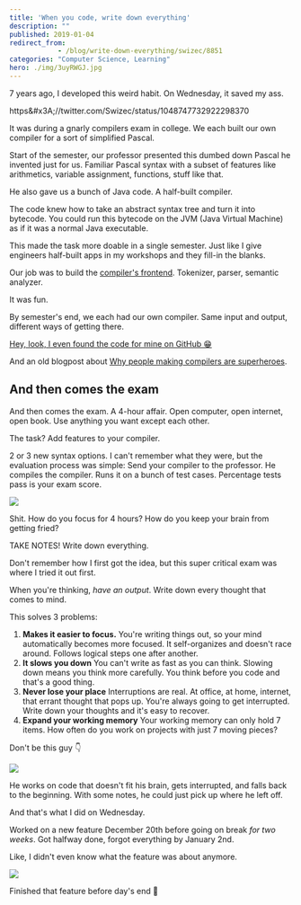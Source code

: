 ```yaml
---
title: 'When you code, write down everything'
description: ""
published: 2019-01-04
redirect_from: 
            - /blog/write-down-everything/swizec/8851
categories: "Computer Science, Learning"
hero: ./img/3uyRWGJ.jpg
---
```

7 years ago, I developed this weird habit. On Wednesday, it saved my ass.



https&amp;#x3A;//twitter.com/Swizec/status/1048747732922298370



It was during a gnarly compilers exam in college. We each built our own compiler for a sort of simplified Pascal.



Start of the semester, our professor presented this dumbed down Pascal he invented just for us. Familiar Pascal syntax with a subset of features like arithmetics, variable assignment, functions, stuff like that.



He also gave us a bunch of Java code. A half-built compiler.



The code knew how to take an abstract syntax tree and turn it into bytecode. You could run this bytecode on the JVM (Java Virtual Machine) as if it was a normal Java executable.



This made the task more doable in a single semester. Just like I give engineers half-built apps in my workshops and they fill-in the blanks.



Our job was to build the [compiler&#x27;s frontend](https://en.wikipedia.org/wiki/Compiler#Front_end). Tokenizer, parser, semantic analyzer.



It was fun.



By semester&#x27;s end, we each had our own compiler. Same input and output, different ways of getting there.



[Hey, look, I even found the code for mine on GitHub 😁](https://github.com/Swizec/compilers-homework)



And an old blogpost about [Why people making compilers are superheroes](https://swizec.com/blog/why-people-making-compilers-are-superheroes/swizec/4616).



## And then comes the exam



And then comes the exam. A 4-hour affair. Open computer, open internet, open book. Use anything you want except each other.



The task? Add features to your compiler.



2 or 3 new syntax options. I can&#x27;t remember what they were, but the evaluation process was simple: Send your compiler to the professor. He compiles the compiler. Runs it on a bunch of test cases. Percentage tests pass is your exam score.



![](./img/media-3oFzm0o2jMKftsaBoc-giphy.gif)



Shit. How do you focus for 4 hours? How do you keep your brain from getting fried?



TAKE NOTES! Write down everything.



Don&#x27;t remember how I first got the idea, but this super critical exam was where I tried it out first.



When you&#x27;re thinking, _have an output_. Write down every thought that comes to mind.



This solves 3 problems:



1. **Makes it easier to focus.** You&#x27;re writing things out, so your mind automatically becomes more focused. It self-organizes and doesn&#x27;t race around. Follows logical steps one after another.
2. **It slows you down** You can&#x27;t write as fast as you can think. Slowing down means you think more carefully. You think before you code and that&#x27;s a good thing.
3. **Never lose your place** Interruptions are real. At office, at home, internet, that errant thought that pops up. You&#x27;re always going to get interrupted. Write down your thoughts and it&#x27;s easy to recover.
4. **Expand your working memory** Your working memory can only hold 7 items. How often do you work on projects with just 7 moving pieces?



Don&#x27;t be this guy 👇



![](./img/3uyRWGJ.jpg)



He works on code that doesn&#x27;t fit his brain, gets interrupted, and falls back to the beginning. With some notes, he could just pick up where he left off.



And that&#x27;s what I did on Wednesday.



Worked on a new feature December 20th before going on break _for two weeks_. Got halfway done, forgot everything by January 2nd.



Like, I didn&#x27;t even know what the feature was about anymore.



![](./img/blog-wp-content-uploads-2019-01-Photo_Jan_04_7_51_16_AM-e1546621167625-1024x768.jpg)



Finished that feature before day&#x27;s end 🤘